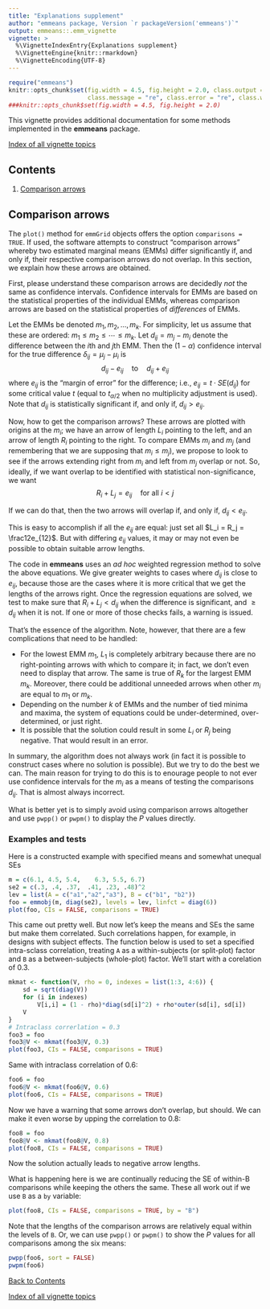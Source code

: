 ---
title: "Explanations supplement"
author: "emmeans package, Version `r packageVersion('emmeans')`"
output: emmeans::.emm_vignette
vignette: >
  %\VignetteIndexEntry{Explanations supplement}
  %\VignetteEngine{knitr::rmarkdown}
  %\VignetteEncoding{UTF-8}
---

```{r, echo = FALSE, results = "hide", message = FALSE}
require("emmeans")
knitr::opts_chunk$set(fig.width = 4.5, fig.height = 2.0, class.output = "ro",
                      class.message = "re", class.error = "re", class.warning = "re")
###knitr::opts_chunk$set(fig.width = 4.5, fig.height = 2.0)
```

<!-- @index Vignettes!Explanations supplement -->

This vignette provides additional documentation for some methods 
implemented in the **emmeans** package.

[Index of all vignette topics](vignette-topics.html)


## Contents {#contents}

  1. [Comparison arrows](#arrows)


<!-- This section is a rewrite of an answer I provided on Stack Overflow,
  https://stackoverflow.com/questions/61779348/how-does-emmeans-calculate-confidence-intervals-used-to-compare-means/61822331#61822331 -->
  
## Comparison arrows {#arrows}
<!-- @index Comparisons!Graphical!How arrows are determined;
            Comparison arrows!Derivation -->

The `plot()` method for `emmGrid` objects offers the option `comparisons = TRUE`.
If used, the software attempts to construct "comparison arrows" whereby two
estimated marginal means (EMMs) differ significantly if, and only if, their
respective comparison arrows do not overlap. In this section, we explain
how these arrows are obtained.

First, please understand these comparison arrows are decidedly *not* the same as
confidence intervals. Confidence intervals for EMMs are based on the statistical
properties of the individual EMMs, whereas comparison arrows are based on the
statistical properties of *differences* of EMMs.

Let the EMMs be denoted $m_1, m_2, ..., m_k$. For simplicity, let us assume that
these are ordered: $m_1 \le m_2 \le \cdots \le m_k$. Let $d_{ij} = m_j - m_i$
denote the difference between the $i$th and $j$th EMM. Then the $(1 - \alpha)$
confidence interval for the true difference $\delta_{ij} = \mu_j - \mu_i$ is
$$  d_{ij} - e_{ij}\quad\mbox{to}\quad d_{ij} + e_{ij} $$ 
where $e_{ij}$ is the "margin of error"
for the difference; i.e., $e_{ij} = t\cdot SE(d_{ij})$ for some critical value $t$ (equal to $t_{\alpha/2}$ when no multiplicity adjustment is used). Note that
$d_{ij}$ is statistically significant if, and only if, $d_{ij} > e_{ij}$.

Now, how to get the comparison arrows? These arrows are plotted with origins at the $m_i$; we have an arrow of length $L_i$ pointing to the left, and an arrow of length $R_i$ pointing to the right. To compare EMMs $m_i$ and $m_j$ (and remembering that we are supposing that $m_i \le m_j$), we propose to look to see if the arrows extending right from $m_i$ and left from $m_j$ overlap or not. So, ideally, if we want overlap to be identified with statistical non-significance, we want 
$$    R_i + L_j = e_{ij}   \quad\mbox{for all } i < j $$

If we can do that, then the two arrows will overlap if, and only if, $d_{ij} < e_{ij}$.

This is easy to accomplish if all the $e_{ij}$ are equal: just set all $L_i = R_j = \frac12e_{12}$. But with differing $e_{ij}$ values, it may or may not even be possible to obtain suitable arrow lengths. 

The code in **emmeans** uses an *ad hoc* weighted regression method to solve the above equations. We give greater weights to cases where $d_{ij}$ is close to $e_{ij}$, because those are the cases where it is more critical that we get the lengths of the arrows right. 
Once the regression equations are solved, we test to make sure that $R_i + L_j < d_{ij}$ when the difference is significant, and $\ge d_{ij}$ when it is not. If one or more of those checks fails, a warning is issued.

That's the essence of the algorithm. Note, however, that there are a few complications that need to be handled:

  * For the lowest EMM $m_1$, $L_1$ is completely arbitrary because there are no right-pointing arrows with which to compare it; in fact, we don't even need to display that arrow. The same is true of $R_k$ for the largest EMM $m_k$. Moreover, there could be additional unneeded arrows when other $m_i$ are equal to $m_1$ or $m_k$.
  * Depending on the number $k$ of EMMs and the number of tied minima and maxima, the system of equations could be under-determined, over-determined, or just right.
  * It is possible that the solution could result in some $L_i$ or $R_j$ being negative. That would result in an error.

In summary, the algorithm does not always work (in fact it is possible to construct cases where no solution is possible). But we try to do the best we can. The main reason for trying to do this is to enourage people to not ever use confidence intervals for the $m_i$ as a means of testing the comparisons $d_{ij}$. That is almost always incorrect. 

What is better yet is to simply avoid using comparison arrows altogether and use `pwpp()` or `pwpm()` to display the *P* values directly. 

### Examples and tests
Here is a constructed example with specified means and somewhat unequal SEs
```{r, message = FALSE}
m = c(6.1, 4.5, 5.4,    6.3, 5.5, 6.7)
se2 = c(.3, .4, .37,  .41, .23, .48)^2
lev = list(A = c("a1","a2","a3"), B = c("b1", "b2"))
foo = emmobj(m, diag(se2), levels = lev, linfct = diag(6))
plot(foo, CIs = FALSE, comparisons = TRUE)
```

This came out pretty well. But now let's keep the means and SEs the same but make them correlated. Such correlations happen, for example, in designs with subject effects.
The function below is used to set a specified intra-sclass correlation, treating `A` as a within-subjects (or split-plot) factor and `B` as a between-subjects (whole-plot) factor.
We'll start with a corelation of 0.3.
```{r, message = FALSE}
mkmat <- function(V, rho = 0, indexes = list(1:3, 4:6)) {
    sd = sqrt(diag(V))
    for (i in indexes)
        V[i,i] = (1 - rho)*diag(sd[i]^2) + rho*outer(sd[i], sd[i])
    V
}
# Intraclass correrlation = 0.3
foo3 = foo
foo3@V <- mkmat(foo3@V, 0.3)
plot(foo3, CIs = FALSE, comparisons = TRUE)
```

Same with intraclass correlation of 0.6:
```{r, message = FALSE}
foo6 = foo
foo6@V <- mkmat(foo6@V, 0.6)
plot(foo6, CIs = FALSE, comparisons = TRUE)
```

Now we have a warning that some arrows don't overlap, but should.
We can make it even worse by upping the correlation to 0.8:
```{r, message = FALSE, error = TRUE}
foo8 = foo
foo8@V <- mkmat(foo8@V, 0.8)
plot(foo8, CIs = FALSE, comparisons = TRUE)
```

Now the solution actually leads to negative arrow lengths.

What is happening here is we are continually reducing the SE of within-B comparisons 
while keeping the others the same. These all work out if we use `B` as a `by` variable:
```{r, message = FALSE}
plot(foo8, CIs = FALSE, comparisons = TRUE, by = "B")
```

Note that the lengths of the comparison arrows are relatively equal within the levels of `B`. Or, we can use `pwpp()` or `pwpm()` to show the *P* values for all comparisons among the six means:
```{r}
pwpp(foo6, sort = FALSE)
pwpm(foo6)
```

[Back to Contents](#contents)

[Index of all vignette topics](vignette-topics.html)